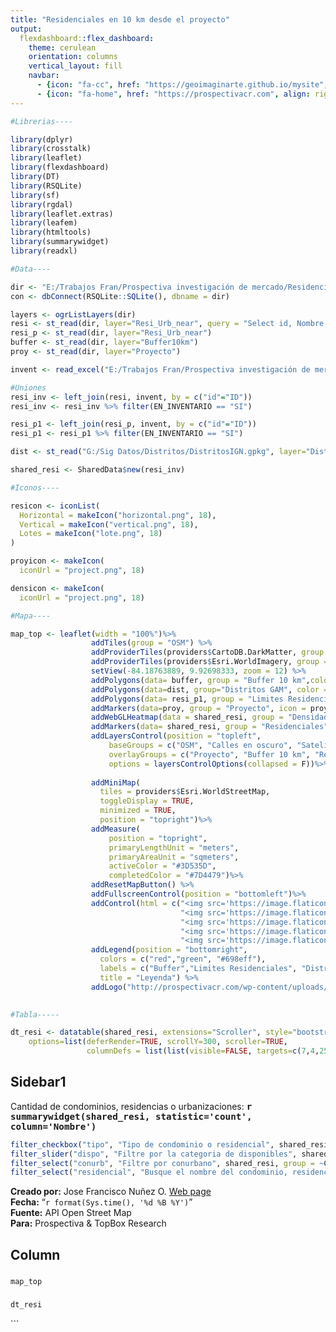 ```yaml
---
title: "Residenciales en 10 km desde el proyecto"
output: 
  flexdashboard::flex_dashboard:
    theme: cerulean
    orientation: columns
    vertical_layout: fill
    navbar:
      - {icon: "fa-cc", href: "https://geoimaginarte.github.io/mysite", align: right }
      - {icon: "fa-home", href: "https://prospectivacr.com", align: right }
---
```


```r

#Librerias----

library(dplyr)
library(crosstalk)
library(leaflet)
library(flexdashboard)
library(DT)
library(RSQLite)
library(sf)
library(rgdal)
library(leaflet.extras)
library(leafem)
library(htmltools)
library(summarywidget)
library(readxl)

#Data----

dir <- "E:/Trabajos Fran/Prospectiva investigación de mercado/Residenciales_SantaAna_near/Resi_SA.gpkg"
con <- dbConnect(RSQLite::SQLite(), dbname = dir)

layers <- ogrListLayers(dir)
resi <- st_read(dir, layer="Resi_Urb_near", query = "Select id, Nombre, round(Area, 2) as Area, st_centroid(geom) as geom from Resi_Urb_near")
resi_p <- st_read(dir, layer="Resi_Urb_near")
buffer <- st_read(dir, layer="Buffer10km")
proy <- st_read(dir, layer="Proyecto")

invent <- read_excel("E:/Trabajos Fran/Prospectiva investigación de mercado/InventarioGAM/Datos/DATASET_ENINVENTARIO.xlsx", sheet = "Dataset")

#Uniones
resi_inv <- left_join(resi, invent, by = c("id"="ID"))
resi_inv <- resi_inv %>% filter(EN_INVENTARIO == "SI")

resi_p1 <- left_join(resi_p, invent, by = c("id"="ID"))
resi_p1 <- resi_p1 %>% filter(EN_INVENTARIO == "SI")

dist <- st_read("G:/Sig Datos/Distritos/DistritosIGN.gpkg", layer="DistritosGAM")

shared_resi <- SharedData$new(resi_inv)

#Iconos----

resicon <- iconList(
  Horizontal = makeIcon("horizontal.png", 18),
  Vertical = makeIcon("vertical.png", 18),
  Lotes = makeIcon("lote.png", 18)
)

proyicon <- makeIcon(
  iconUrl = "project.png", 18)

densicon <- makeIcon(
  iconUrl = "project.png", 18)

#Mapa----

map_top <- leaflet(width = "100%")%>%
                  addTiles(group = "OSM") %>%
                  addProviderTiles(providers$CartoDB.DarkMatter, group = "Calles en oscuro") %>%
                  addProviderTiles(providers$Esri.WorldImagery, group = "Satelite") %>%
                  setView(-84.18763889, 9.92698333, zoom = 12) %>% 
                  addPolygons(data= buffer, group = "Buffer 10 km",color = "red", weight = 3, stroke=1, fillOpacity = .05)%>%
                  addPolygons(data=dist, group="Distritos GAM", color = "#698eff", popup= paste0("Distrito: ", dist$distrito), fillOpacity = 0.05)%>%
                  addPolygons(data= resi_p1, group = "Limites Residenciales",color = "green", label = ~Nombre, weight = 3)%>%
                  addMarkers(data=proy, group = "Proyecto", icon = proyicon)%>%
                  addWebGLHeatmap(data = shared_resi, group = "Densidad de residenciales", size = "2000", units = "m", opacity = 0.5, gradientTexture = "deep-sea", alphaRange = 0.5) %>% 
                  addMarkers(data= shared_resi, group = "Residenciales", icon = ~resicon[TIPO], label = ~Nombre) %>% 
                  addLayersControl(position = "topleft",
                      baseGroups = c("OSM", "Calles en oscuro", "Satelite"),
                      overlayGroups = c("Proyecto", "Buffer 10 km", "Residenciales", "Densidad de residenciales","Limites Residenciales","Distritos GAM"),
                      options = layersControlOptions(collapsed = F))%>%
                  
                  addMiniMap(
                    tiles = providers$Esri.WorldStreetMap,
                    toggleDisplay = TRUE,
                    minimized = TRUE,
                    position = "topright")%>%
                  addMeasure(
                      position = "topright",
                      primaryLengthUnit = "meters",
                      primaryAreaUnit = "sqmeters",
                      activeColor = "#3D535D",
                      completedColor = "#7D4479")%>%
                  addResetMapButton() %>%
                  addFullscreenControl(position = "bottomleft")%>%
                  addControl(html = c("<img src='https://image.flaticon.com/icons/svg/440/440672.svg' height=18 width=18>Verticales<br/>", 
                                      "<img src='https://image.flaticon.com/icons/svg/440/440678.svg' height=18 width=18>Horizontal<br/>", 
                                      "<img src='https://image.flaticon.com/icons/svg/197/197718.svg' height=18 width=18>Lotes<br/>", 
                                      "<img src='https://image.flaticon.com/icons/svg/992/992225.svg' height=18 width=18>Densidad de residenciales<br/>", 
                                      "<img src='https://image.flaticon.com/icons/svg/684/684908.svg' height=18 width=18>Proyecto<br/>"), position="bottomright") %>% 
                  addLegend(position = "bottomright",
                    colors = c("red","green", "#698eff"),
                    labels = c("Buffer","Limites Residenciales", "Distritos GAM"), opacity = .5,
                    title = "Leyenda") %>% 
                  addLogo("http://prospectivacr.com/wp-content/uploads/2018/03/perpectiva-logo.png", url = "http://prospectivacr.com/", position = "bottomleft", offset.x = 70, offset.y = 10, width = 204, height = 39)
                  

#Tabla-----

dt_resi <- datatable(shared_resi, extensions="Scroller", style="bootstrap", class="compact", width="100%",
    options=list(deferRender=TRUE, scrollY=300, scroller=TRUE, 
                 columnDefs = list(list(visible=FALSE, targets=c(7,4,25))))) %>% formatPercentage("% VENTA") %>% formatCurrency(c("PRECIOS(m²) DESDE", "PRECIOS(m²) HASTA" ,"PRECIOS(m²) PROMEDIO","PROMEDIO POR UNIDAD", "VALOR DE DISPONIBLES $")) %>% formatDate("INGRESO AL MERCADO", method = "toUTCString", params = list("no", list(timeZone = "UTC"))) %>% formatRound(c("ABSORCIÓN MENSUAL", "MESES EN INVENTARIO"), c(1,0))

```

Sidebar1 {.sidebar}
-----------------------------------------------------------------------

Cantidad de condominios, residencias o urbanizaciones: <b><big>`r summarywidget(shared_resi, statistic='count', column='Nombre')`</big></b>

```r
filter_checkbox("tipo", "Tipo de condominio o residencial", shared_resi, group = ~TIPO)
filter_slider("dispo", "Filtre por la categoria de disponibles", shared_resi, column = ~DISPONIBLES, post = " Disponibles")
filter_select("conurb", "Filtre por conurbano", shared_resi, group = ~CONURBANO, multiple = T)
filter_select("residencial", "Busque el nombre del condominio, residencial o urbanizacion", shared_resi, group = ~Nombre, multiple = T)

```



<p><p><p><p>
<b>Creado por:</b> Jose Francisco Nuñez O. [Web page](https://geoimaginarte.github.io/mysite)
<br><b>Fecha:</b> "`r format(Sys.time(), '%d %B %Y')`"
<br><b>Fuente:</b> API Open Street Map
<br><b>Para:</b> Prospectiva & TopBox Research
<p>
<p>

Column
-----------------

###

```r

map_top

```

### 

```r

dt_resi

```
```